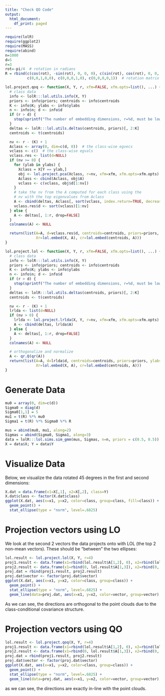 ```yaml
---
title: "Check QO Code"
output:
  html_document:
    df_print: paged
---
```


```r
require(lolR)
require(ggplot2)
require(MASS)
require(abind)
n=1000
d=5
r=3
rot=-pi/4  # rotation in radians
R = rbind(c(cos(rot), -sin(rot), 0, 0, 0), c(sin(rot), cos(rot), 0, 0, 0),
          c(0,0,1,0,0), c(0,0,0,1,0), c(0,0,0,0,1))  # rotation matrix for rotation by 45 degrees in first 2 dimensions

lol.project.qoq <- function(X, Y, r, xfm=FALSE, xfm.opts=list(), ...) {
  # class data
  info <- lolR:::lol.utils.info(X, Y)
  priors <- info$priors; centroids <- info$centroids
  K <- info$K; ylabs <- info$ylabs
  n <- info$n; d <- info$d
  if (r > d) {
    stop(sprintf("The number of embedding dimensions, r=%d, must be lower than the number of native dimensions, d=%d", r, d))
  }
  deltas <- lolR:::lol.utils.deltas(centroids, priors)[, 2:K]
  centroids <- t(centroids)

  nv <- r - (K) + 1
  Aclass <- array(0, dim=c(d, 0))  # the class-wise egvecs
  vclass <- c()  # the class-wise egvals
  vclass.res <- list(d=NULL)
  if (nv >= 0) {
    for (ylab in ylabs) {
      Xclass = X[Y == ylab,]
      obj <- lol.project.pca(Xclass, r=nv, xfm=xfm, xfm.opts=xfm.opts)
      Aclass <- cbind(Aclass, obj$A)
      vclass <- c(vclass, obj$d[1:nv])
    }
    # take the nv from the A computed for each class using the
    # nv with the top eigenvalues from Aclass
    A <- cbind(deltas, Aclass[, sort(vclass, index.return=TRUE, decreasing=TRUE)$ix[1:nv]])
    vclass.res$d <- sort(vclass)[1:nv]
  } else {
    A <- deltas[, 1:r, drop=FALSE]
  }
  colnames(A) <- NULL

  return(list(A=A, d=vclass.res$d, centroids=centroids, priors=priors, ylabs=ylabs,
              Xr=lol.embed(X, A), cr=lol.embed(centroids, A)))
}

lol.project.lol <- function(X, Y, r, xfm=FALSE, xfm.opts=list(), ...) {
  # class data
  info <- lolR:::lol.utils.info(X, Y)
  priors <- info$priors; centroids <- info$centroids
  K <- info$K; ylabs <- info$ylabs
  n <- info$n; d <- info$d
  if (r > d) {
    stop(sprintf("The number of embedding dimensions, r=%d, must be lower than the number of native dimensions, d=%d", r, d))
  }
  deltas <- lolR:::lol.utils.deltas(centroids, priors)[, 2:K]
  centroids <- t(centroids)

  nv <- r - (K) + 1
  lrlda <- list(d=NULL)
  if (nv > 0) {
    lrlda <- lol.project.lrlda(X, Y, r=nv, xfm=xfm, xfm.opts=xfm.opts)
    A <- cbind(deltas, lrlda$A)
  } else {
    A <- deltas[, 1:r, drop=FALSE]
  }
  colnames(A) <- NULL

  # orthogonalize and normalize
  A <- qr.Q(qr(A))
  return(list(A=A, d=lrlda$d, centroids=centroids, priors=priors, ylabs=ylabs,
              Xr=lol.embed(X, A), cr=lol.embed(centroids, A)))
}
```

# Generate Data

```r
mu0 = array(0, dim=c(d))
Sigma0 = diag(d)
Sigma0[1,1] = 5
mu1 = t(R) %*% mu0
Sigma1 = t(R) %*% Sigma0 %*% R

mus = abind(mu0, mu1, along=2)
Sigmas = abind(Sigma0, Sigma1, along=3)
data = lolR:::lol.sims.sim_gmm(mus, Sigmas, n=n, priors = c(0.5, 0.5))
X = data$X; Y = data$Y
```

# Visualize Data

Below, we visualize the data rotated 45 degrees in the first and second dimensions:

```r
X.dat = data.frame(x1=X[,1], x2=X[,2], class=Y)
X.dat$class <- factor(X.dat$class)
ggplot(X.dat, aes(x=x1, y=x2, color=class, group=class, fill=class)) +
  geom_point() + 
  stat_ellipse(type = "norm", level=.6825)
```

# Projection vectors using LO

We look at the second 2 vectors the data projects onto with LOL (the top 2 non-mean vectors). These should be "between" the two ellipses:

```r
lol.result <- lol.project.lol(X, Y, r=4)
proj1.result <- data.frame(x1=rbind(lol.result$A[1,2], 0), x2=rbind(lol.result$A[2,2], 0), vector=1)
proj2.result <- data.frame(x1=rbind(0, lol.result$A[1,3]), x2=rbind(0, lol.result$A[2,3]), vector=2)
proj.dat = rbind(proj1.result, proj2.result)
proj.dat$vector <- factor(proj.dat$vector)
ggplot(X.dat, aes(x=x1, y=x2, color=class, group=class)) +
  geom_point() + 
  stat_ellipse(type = "norm", level=.6825) +
  geom_line(data=proj.dat, aes(x=x1, y=x2, color=vector, group=vector), color='black')
```

As we can see, the directions are orthogonal to the point clouds due to the class-conditional covariance structure.

# Projection vectors using QO

```r
lol.result <- lol.project.qoq(X, Y, r=4)
proj1.result <- data.frame(x1=rbind(lol.result$A[1,2], 0), x2=rbind(lol.result$A[2,2], 0), vector=1)
proj2.result <- data.frame(x1=rbind(0, lol.result$A[1,3]), x2=rbind(0, lol.result$A[2,3]), vector=2)
proj.dat = rbind(proj1.result, proj2.result)
proj.dat$vector <- factor(proj.dat$vector)
ggplot(X.dat, aes(x=x1, y=x2, color=class, group=class)) +
  geom_point() + 
  stat_ellipse(type = "norm", level=.6825) +
  geom_line(data=proj.dat, aes(x=x1, y=x2, color=vector, group=vector), color='black')
```

as we can see, the directions are exactly in-line with the point clouds.
